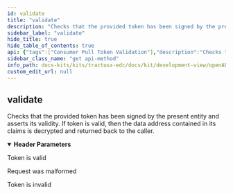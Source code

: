 ```yaml
---
id: validate
title: "validate"
description: "Checks that the provided token has been signed by the present entity and asserts its validity. If token is valid, then the data address contained in its claims is decrypted and returned back to the caller."
sidebar_label: "validate"
hide_title: true
hide_table_of_contents: true
api: {"tags":["Consumer Pull Token Validation"],"description":"Checks that the provided token has been signed by the present entity and asserts its validity. If token is valid, then the data address contained in its claims is decrypted and returned back to the caller.","operationId":"validate","parameters":[{"name":"Authorization","in":"header","required":false,"style":"simple","explode":false,"schema":{"type":"string","example":null}}],"responses":{"200":{"description":"Token is valid"},"400":{"description":"Request was malformed"},"403":{"description":"Token is invalid"}},"method":"get","path":"/token","servers":[{"url":"/"}],"info":{"title":"Tractus-X EDC REST API","description":"Tractus-X EDC API Documentation","version":"0.5.1-SNAPSHOT"},"postman":{"name":"validate","description":{"content":"Checks that the provided token has been signed by the present entity and asserts its validity. If token is valid, then the data address contained in its claims is decrypted and returned back to the caller.","type":"text/plain"},"url":{"path":["token"],"host":["{{baseUrl}}"],"query":[],"variable":[]},"method":"GET"}}
sidebar_class_name: "get api-method"
info_path: docs-kits/kits/tractusx-edc/docs/kit/development-view/openAPI/tractusx-edc-api/tractus-x-edc-rest-api
custom_edit_url: null
---
```



## validate



Checks that the provided token has been signed by the present entity and asserts its validity. If token is valid, then the data address contained in its claims is decrypted and returned back to the caller.

<details style={{"marginBottom":"1rem"}} data-collapsed={false} open={true}><summary style={{}}><strong>Header Parameters</strong></summary><div><ul><ParamsItem className={"paramsItem"} param={{"name":"Authorization","in":"header","required":false,"style":"simple","explode":false,"schema":{"type":"string","example":null}}}></ParamsItem></ul></div></details><div><ApiTabs><TabItem label={"200"} value={"200"}><div>

Token is valid

</div><div></div></TabItem><TabItem label={"400"} value={"400"}><div>

Request was malformed

</div><div></div></TabItem><TabItem label={"403"} value={"403"}><div>

Token is invalid

</div><div></div></TabItem></ApiTabs></div>
      